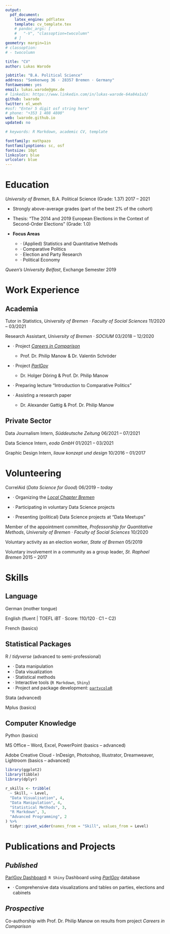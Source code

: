```yaml
---
output: 
  pdf_document:
    latex_engine: pdflatex
    template: cv_template.tex
    # pandoc_args: [
    #   "-V", "classoption=twocolumn"
    # ]
geometry: margin=1in
# classoption: 
# - twocolumn

title: "CV"
author: Lukas Warode

jobtitle: "B.A. Political Science"
address: "Semkenweg 36 · 28357 Bremen · Germany"
fontawesome: yes
email: lukas.warode@gmx.de
# linkedin: https://www.linkedin.com/in/lukas-warode-64a84a1a3/
github: lwarode
twitter: el_weeh
#osf: "Enter 5 digit osf string here"
# phone: "+353 1 408 4800"
web: lwarode.github.io
updated: no

# keywords: R Markdown, academic CV, template

fontfamily: mathpazo
fontfamilyoptions: sc, osf
fontsize: 10pt
linkcolor: blue
urlcolor: blue
---
```


# Education

*University of Bremen*, B.A. Political Science (Grade: 1.37) \hfill 2017 -- 2021

- Strongly above-average grades (part of the best 2% of the cohort)

- Thesis: "The 2014 and 2019 European Elections in the Context of Second-Order
Elections" (Grade: 1.0)

- **Focus Areas**

  - · (Applied) Statistics and Quantitative Methods
  - · Comparative Politics
  - · Election and Party Research
  - · Political Economy

*Queen's University Belfast*, Exchange Semester \hfill 2019

\vspace{15pt}
\hrule
\vspace{5pt}
<!-- \rule{\textwidth}{0.75pt} -->

# Work Experience

## **Academia**

Tutor in Statistics, *University of Bremen · Faculty of Social Sciences* \hfill 11/2020 -- 03/2021

Research Assistant, *University of Bremen · SOCIUM* \hfill 03/2018 -- 12/2020

- · Project [*Careers in Comparison*](https://parliamentarycareersincomparison.org/)
  - Prof. Dr. Philip Manow & Dr. Valentin Schröder

- · Project [*ParlGov*](http://www.parlgov.org/)
  - Dr. Holger Döring & Prof. Dr. Philip Manow
  
- · Preparing lecture "Introduction to Comparative Politics"

- · Assisting a research paper
  - Dr. Alexander Gattig & Prof. Dr. Philip Manow

## **Private Sector**

Data Journalism Intern, *Süddeutsche Zeitung* \hfill 06/2021 -- 07/2021

Data Science Intern, *eoda GmbH* \hfill 01/2021 -- 03/2021

Graphic Design Intern, *liauw konzept und design* \hfill 10/2016 -- 01/2017

\vspace{15pt}
\hrule
\vspace{5pt}
<!-- \rule{\textwidth}{0.75pt} -->

# Volunteering

CorrelAid (*Data Science for Good*) \hfill 06/2019 -- *today*

- · Organizing the [*Local Chapter Bremen*](https://correlaid.org/correlaid-x/bremen/)

- · Participating in voluntary Data Science projects

- · Presenting (political) Data Science projects at "Data Meetups"

Member of the appointment committee, *Professorship for Quantitative Methods*, 
\break 
*University of Bremen · Faculty of Social Sciences* \hfill 10/2020

Voluntary activity as an election worker, *State of Bremen* \hfill 05/2019

Voluntary involvement in a community as a group leader, *St. Raphael Bremen* \hfill 2015 -- 2017

\vspace{15pt}
\hrule
\vspace{5pt}
<!-- \rule{\textwidth}{0.75pt} -->

# Skills

## **Language**

German (mother tongue)

English (fluent | TOEFL iBT · Score: 110/120 · C1 -- C2)

French (basics)

## **Statistical Packages**

R / *tidyverse* (advanced to semi-professional)

- · Data manipulation
- · Data visualization
- · Statistical methods
- · Interactive tools (`R Markdown`, `Shiny`)
- · Project and package development: [`partycoloR`](https://github.com/lwarode/partycoloR)

Stata (advanced)

Mplus (basics)

## **Computer Knowledge**

Python (basics)

MS Office -- Word, Excel, PowerPoint (basics -- advanced)

Adobe Creative Cloud - InDesign, Photoshop, Illustrator, Dreamweaver, Lightroom (basics -- advanced)

```r
library(ggplot2)
library(tibble)
library(dplyr)

r_skills <- tribble(
  ~ Skill, ~ Level,
  "Data Visualisation", 4,
  "Data Manipulation", 4,
  "Statistical Methods", 3,
  "R Markdown", 3,
  "Advanced Programming", 2
) %>%
  tidyr::pivot_wider(names_from = "Skill", values_from = Level)
```

\vspace{15pt}
\hrule
\vspace{5pt}

# Publications and Projects

## *Published*

[ParlGov Dashboard](https://lukas-warode.shinyapps.io/ParlGov_Dashboard/): `R Shiny` Dashboard using [*ParlGov*](http://www.parlgov.org/) database

- · Comprehensive data visualizations and tables on parties, elections and cabinets

## *Prospective*

Co-authorship with Prof. Dr. Philip Manow on results from project *Careers in Comparison*



